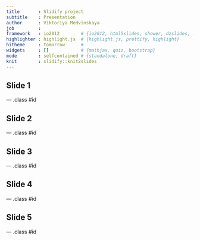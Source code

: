 ```yaml
---
title       : Slidify project
subtitle    : Presentation
author      : Viktoriya Medvinskaya
job         : 
framework   : io2012        # {io2012, html5slides, shower, dzslides, ...}
highlighter : highlight.js  # {highlight.js, prettify, highlight}
hitheme     : tomorrow      # 
widgets     : []            # {mathjax, quiz, bootstrap}
mode        : selfcontained # {standalone, draft}
knit        : slidify::knit2slides
---
```


## Slide 1

--- .class #id 

## Slide 2

--- .class #id 

## Slide 3

--- .class #id 

## Slide 4

--- .class #id 

## Slide 5

--- .class #id 




